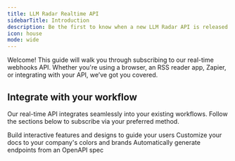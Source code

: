 ```yaml
---
title: LLM Radar Realtime API
sidebarTitle: Introduction
description: Be the first to know when a new LLM Radar API is released
icon: house
mode: wide
---
```


Welcome! This guide will walk you through subscribing to our real-time webhooks API. Whether you're using a browser, an RSS reader app, Zapier, or integrating with your API, we’ve got you covered.

## Integrate with your workflow

Our real-time API integrates seamlessly into your existing workflows. Follow the sections below to subscribe via your preferred method.

<CardGroup cols={3}>
    <Card
    title="Webhook API"
    icon="code"
    href="/essentials/webhooks"
  >
    Build interactive features and designs to guide your users
  </Card>
  <Card
    title="Zapier"
    icon="arrows-turn-to-dots"
    href="essentials/zapier"
  >
    Customize your docs to your company's colors and brands
  </Card>
  <Card
    title="RSS Readers"
    icon="rss"
    href="/essentials/rss"
  >
    Automatically generate endpoints from an OpenAPI spec
  </Card>
</CardGroup>

<br />
<br />

[//]: # (<Banner />)